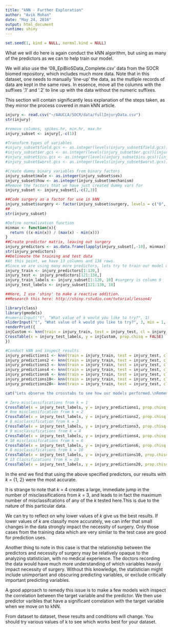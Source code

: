 ---
title: "kNN - Further Exploration"
author: "Avik Mohan"
date: "May 24, 2016"
output: html_document
runtime: shiny
---
```{r}
set.seed(1, kind = NULL, normal.kind = NULL)
```
What we will do here is again conduct the kNN algorithm, but using as many of the predictors as we can to help train our model. 

We will also use the '08_EpiBioSData_Complete.csv' data from the SOCR biomed repository, which includes much more data. Note that in this dataset, one needs to manually 'line-up' the data, as the mutliple records of data are kept in the same rows. In essence, move all the columns with the suffixes '.1' and '.2' to line up with the data without the numeric suffixes.

This section will contain significantly less explanation of the steps taken, as they mirror the process covered in main kNN article.

```{r}
injury <- read.csv("~/AAUCLA/SOCR/data/fullInjuryData.csv")
str(injury)

#remove columns, spikes.hr, min.hr, max.hr
injury_subset <- injury[,-c(1)]

#Transform types of variables
#injury_subset$field.gcs <- as.integer(levels(injury_subset$field.gcs))[injury_subset$field.gcs]
#injury_subset$er.gcs <- as.integer(levels(injury_subset$er.gcs))[injury_subset$er.gcs]
#injury_subset$icu.gcs <- as.integer(levels(injury_subset$icu.gcs))[injury_subset$icu.gcs]
#injury_subset$worst.gcs <- as.integer(levels(injury_subset$worst.gcs))[injury_subset$worst.gcs]

#Create dummy binary variables from binary factors
injury_subset$male <- as.integer(injury_subset$sex)
injury_subset$how <- as.integer(injury_subset$mechanism)
#Remove the factors that we have just created dummy vars for
injury_subset <- injury_subset[,-c(2,3)]

##Code surgery as a factor for use in kNN
injury_subset$surgery <- factor(injury_subset$surgery, levels = c("0", "1"), labels = c("No", "Yes"))
##
str(injury_subset)

#Define normalization function
minmax <- function(x){
  return ((x-min(x)) / (max(x) - min(x)))
}
##Create predictor matrix, leaving out surgery
injury_predictors <- as.data.frame(lapply(injury_subset[,-10], minmax))
str(injury_predictors)
##Delineate the training and test data
#At this point, we have 13 columns and 138 rows.
#Since we are using many more predictors, lets try to train our model using the first 120 records, and test the last 18 
injury_train <- injury_predictors[1:120,]
injury_test <- injury_predictors[121:138,]
injury_train_labels <- injury_subset[1:120, 10] #surgery is column 9
injury_test_labels <- injury_subset[121:138, 10]
```
```{r}
##Here, I use 'shiny' to make a reactive addition.
##Research this here: http://shiny.rstudio.com/tutorial/lesson4/

library(class)
library(gmodels)
#numericInput("t", "What value of k would you like to try?", 1)
sliderInput("t", "What value of k would you like to try?", 3, min = 1, max = 37, step = 1)
renderPrint({
injCustom <- knn(train = injury_train, test = injury_test, cl = injury_train_labels, input$t)
CrossTable(x = injury_test_labels, y = injCustom, prop.chisq = FALSE)
})
 ```
```{r}
#Conduct kNN and inspect results
injury_predictions1 <- knn(train = injury_train, test = injury_test, cl = injury_train_labels, k = 1)
injury_predictions2 <- knn(train = injury_train, test = injury_test, cl = injury_train_labels, k = 2)
injury_predictions3 <- knn(train = injury_train, test = injury_test, cl = injury_train_labels, k = 3)
injury_predictions4 <- knn(train = injury_train, test = injury_test, cl = injury_train_labels, k = 4)
injury_predictions6 <- knn(train = injury_train, test = injury_test, cl = injury_train_labels, k = 6)
injury_predictions10<- knn(train = injury_train, test = injury_test, cl = injury_train_labels, k = 10)
injury_predictions20<- knn(train = injury_train, test = injury_test, cl = injury_train_labels, k = 20)
```
```{r, echo=FALSE}
cat("Lets observe the crosstabs to see how our models performed.\nRemember, we can look at the crosstab when using kNN here as conveying the following information:\n_________________________________\n| True Negative | False Positive |\n----------------------------------\n| False Negative | True Positive |\n----------------------------------")
```
```{r}
# Zero misclassifications from k = 1
CrossTable(x = injury_test_labels, y = injury_predictions1, prop.chisq = FALSE)
# One misclassification from k = 2
CrossTable(x = injury_test_labels, y = injury_predictions2, prop.chisq = FALSE)
# 8 misclassification from k = 3
CrossTable(x = injury_test_labels, y = injury_predictions3, prop.chisq = FALSE)
# 9 misclassifications from k = 4
CrossTable(x = injury_test_labels, y = injury_predictions4, prop.chisq = FALSE)
# 10 misclassifications from k = 6
CrossTable(x = injury_test_labels, y = injury_predictions6, prop.chisq = FALSE)
# 8 misclassifications from k = 10
CrossTable(x = injury_test_labels, y = injury_predictions10, prop.chisq = FALSE)
# 13 Classifications from k = 20
CrossTable(x = injury_test_labels, y = injury_predictions20, prop.chisq = FALSE)
```


In the end we find that using the above specified predictors, our results with *k* = {1, 2} were the most accurate.

It is strange to note that *k* = 4 creates a large, immediate jump in the number of misclassifications from *k* = 3, and leads to in fact the maximum number of misclassifcations of any of the *k* tested here.This is due to the nature of this particular data.

We can try to reflect on why lower values of *k* give us the best results. If lower values of *k* are classify more accurately, we can infer that small changes in the data strongly impact the necessity of surgery. Only those cases from the training data which are very similar to the test case are good for prediction uses.

Another thing to note in this case is that the relationship between the predictors and necessity of surgery may be relatively opaque to the analyzing statistician, with no medical experience. The doctors recording the data would have much more understanding of which variables heavily impact necessity of surgery. Without this knowledge, the statistician might include unimportant and obscuring predicting variables, or exclude critically important predicting variables.

A good approach to remedy this issue is to make a few models wich inspect the correlation between the target variable and the predictor. We then use predictor varibles that have a significant correlation with the target variable when we move on to kNN.

From dataset to dataset, these results and conditions will change. You should try various values of k to see which works best for your dataset.